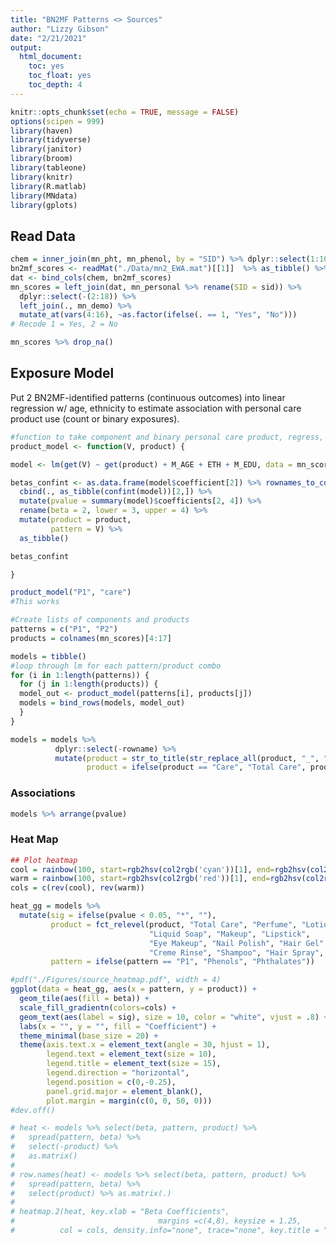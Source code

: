 ```yaml
---
title: "BN2MF Patterns <> Sources"
author: "Lizzy Gibson"
date: "2/21/2021"
output:
  html_document:
    toc: yes
    toc_float: yes
    toc_depth: 4
---
```


```r
knitr::opts_chunk$set(echo = TRUE, message = FALSE)
options(scipen = 999)
library(haven)
library(tidyverse)
library(janitor)
library(broom)
library(tableone)
library(knitr)
library(R.matlab)
library(MNdata)
library(gplots)
```

## Read Data

```r
chem = inner_join(mn_pht, mn_phenol, by = "SID") %>% dplyr::select(1:10, BP_3:BPA) %>% drop_na()
bn2mf_scores <- readMat("./Data/mn2_EWA.mat")[[1]]  %>% as_tibble() %>% rename(P2 = V1, P1 = V2)
dat <- bind_cols(chem, bn2mf_scores)
mn_scores = left_join(dat, mn_personal %>% rename(SID = sid)) %>% 
  dplyr::select(-(2:18)) %>% 
  left_join(., mn_demo) %>% 
  mutate_at(vars(4:16), ~as.factor(ifelse(. == 1, "Yes", "No")))
# Recode 1 = Yes, 2 = No

mn_scores %>% drop_na()
```

## Exposure Model

Put 2 BN2MF-identified patterns (continuous outcomes) into linear regression w/ age, ethnicity to estimate association with personal care product use (count or binary exposures).

```r
#function to take component and binary personal care product, regress, and output as tibble
product_model <- function(V, product) {

model <- lm(get(V) ~ get(product) + M_AGE + ETH + M_EDU, data = mn_scores)

betas_confint <- as.data.frame(model$coefficient[2]) %>% rownames_to_column() %>% 
  cbind(., as_tibble(confint(model))[2,]) %>%
  mutate(pvalue = summary(model)$coefficients[2, 4]) %>% 
  rename(beta = 2, lower = 3, upper = 4) %>% 
  mutate(product = product,
         pattern = V) %>% 
  as_tibble()

betas_confint

}

product_model("P1", "care")
#This works

#Create lists of components and products
patterns = c("P1", "P2")
products = colnames(mn_scores)[4:17]

models = tibble()
#loop through lm for each pattern/product combo
for (i in 1:length(patterns)) {
  for (j in 1:length(products)) {
  model_out <- product_model(patterns[i], products[j])
  models = bind_rows(models, model_out)
  }
}

models = models %>% 
          dplyr::select(-rowname) %>% 
          mutate(product = str_to_title(str_replace_all(product, "_", " ")),
                 product = ifelse(product == "Care", "Total Care", product))
```

### Associations

```r
models %>% arrange(pvalue)
```

### Heat Map

```r
## Plot heatmap 
cool = rainbow(100, start=rgb2hsv(col2rgb('cyan'))[1], end=rgb2hsv(col2rgb('blue'))[1])
warm = rainbow(100, start=rgb2hsv(col2rgb('red'))[1], end=rgb2hsv(col2rgb('yellow'))[1])
cols = c(rev(cool), rev(warm))

heat_gg = models %>% 
  mutate(sig = ifelse(pvalue < 0.05, "*", ""),
         product = fct_relevel(product, "Total Care", "Perfume", "Lotion", "Deodorant",
                               "Liquid Soap", "Makeup", "Lipstick",
                               "Eye Makeup", "Nail Polish", "Hair Gel",
                               "Creme Rinse", "Shampoo", "Hair Spray", "Sunscreen"),
         pattern = ifelse(pattern == "P1", "Phenols", "Phthalates"))

#pdf("./Figures/source_heatmap.pdf", width = 4)
ggplot(data = heat_gg, aes(x = pattern, y = product)) + 
  geom_tile(aes(fill = beta)) + 
  scale_fill_gradientn(colors=cols) +
  geom_text(aes(label = sig), size = 10, color = "white", vjust = .8) +
  labs(x = "", y = "", fill = "Coefficient") + 
  theme_minimal(base_size = 20) +
  theme(axis.text.x = element_text(angle = 30, hjust = 1),
        legend.text = element_text(size = 10),
        legend.title = element_text(size = 15),
        legend.direction = "horizontal",
        legend.position = c(0,-0.25),
        panel.grid.major = element_blank(),
        plot.margin = margin(c(0, 0, 50, 0)))
#dev.off()

# heat <- models %>% select(beta, pattern, product) %>% 
#   spread(pattern, beta) %>%
#   select(-product) %>% 
#   as.matrix()
# 
# row.names(heat) <- models %>% select(beta, pattern, product) %>% 
#   spread(pattern, beta) %>% 
#   select(product) %>% as.matrix(.)
# 
# heatmap.2(heat, key.xlab = "Beta Coefficients", 
#                                margins =c(4,8), keysize = 1.25,
#          col = cols, density.info="none", trace="none", key.title = "")
```



